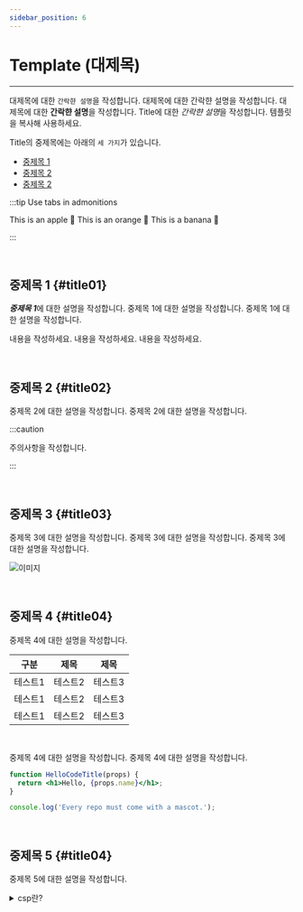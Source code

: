 ```yaml
---
sidebar_position: 6
---
```



# Template (대제목)
<hr/>

대제목에 대한 ```간락햔 설명```을 작성합니다. 대제목에 대한 <highlight color="#206FD6">간락햔 설명</highlight>을 작성합니다. 
대제목에 대한 **간락햔 설명**을 작성합니다. Title에 대한 *간락햔 설명*을 작성합니다. 템플릿을 복사해 사용하세요.

Title의 중제목에는 아래의 ```세 가지```가 있습니다.
- [중제목 1](#title01)
- [중제목 2](#title02)
- [중제목 2](#title03)

:::tip Use tabs in admonitions

<Tabs >
  <TabItem value="apple" label="Apple">This is an apple 🍎</TabItem>
  <TabItem value="orange" label="Orange">This is an orange 🍊</TabItem>
  <TabItem value="banana" label="Banana">This is a banana 🍌</TabItem>
</Tabs>

:::


<p>&nbsp;</p>

## 중제목 1 {#title01}
***중제목 1***에 대한 설명을 작성합니다. 중제목 1에 대한 설명을 작성합니다. 중제목 1에 대한 설명을 작성합니다.

<Tabs>
  <TabItem value="azure" label="Azure" default>
    내용을 작성하세요.
  </TabItem>
  <TabItem value="aws" label="AWS">
    내용을 작성하세요.
  </TabItem>
  <TabItem value="ncloud" label="NCloud">
    내용을 작성하세요.
  </TabItem>
</Tabs>



<p>&nbsp;</p>

## 중제목 2 {#title02}
중제목 2에 대한 설명을 작성합니다. 중제목 2에 대한 설명을 작성합니다. 

<caption caption="여기에 글 써주세요." src="/img/login.png" />

:::caution

주의사항을 작성합니다.

:::

<p>&nbsp;</p>

## 중제목 3 {#title03}
중제목 3에 대한 설명을 작성합니다. 중제목 3에 대한 설명을 작성합니다. 중제목 3에 대한 설명을 작성합니다.

<div className={styles.imgWrap}>
    <img src={ edit } alt="이미지" />
</div>


<p>&nbsp;</p>

## 중제목 4 {#title04}
중제목 4에 대한 설명을 작성합니다.

| 구분       | 제목           | 제목         |
| ---------- | -------------- | ------------ |
| 테스트1    | 테스트2        | 테스트3      |
| 테스트1    | 테스트2        | 테스트3      |
| 테스트1    | 테스트2        | 테스트3      |

<p>&nbsp;</p>

중제목 4에 대한 설명을 작성합니다. 중제목 4에 대한 설명을 작성합니다.

```jsx title="/src/components/HelloCodeTitle.js"
function HelloCodeTitle(props) {
  return <h1>Hello, {props.name}</h1>;
}
```

```js
console.log('Every repo must come with a mascot.');
```

<p>&nbsp;</p>

## 중제목 5 {#title04}
중제목 5에 대한 설명을 작성합니다.

<details>
<summary>csp란?</summary>
<h5 id="#heading-id">일반적으로 CSP란 공공 클라우드 인프라, 플랫폼 서비스를 제공하는 업체를 의미합니다.
기업은 CSP와 계약함으로써 IT 시스템을 자유롭게 확장할 수 있으며, CSP가 제공하는 추가적인 서비스나 기능을 활용해 빠르게 비즈니스의 혁신을 추구하는 것이 가능해지게 됩니다.    
</h5>
</details>
